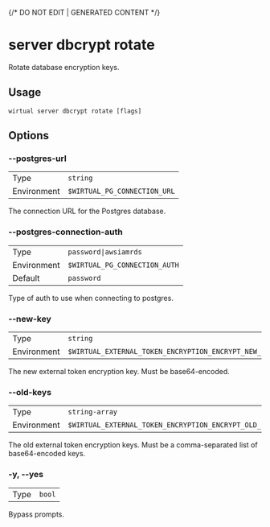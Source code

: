 {/* DO NOT EDIT | GENERATED CONTENT */}

# server dbcrypt rotate

Rotate database encryption keys.

## Usage

```console
wirtual server dbcrypt rotate [flags]
```

## Options

### --postgres-url

|             |                                       |
| ----------- | ------------------------------------- |
| Type        | <code>string</code>                   |
| Environment | <code>$WIRTUAL_PG_CONNECTION_URL</code> |

The connection URL for the Postgres database.

### --postgres-connection-auth

|             |                                        |
| ----------- | -------------------------------------- |
| Type        | <code>password\|awsiamrds</code>       |
| Environment | <code>$WIRTUAL_PG_CONNECTION_AUTH</code> |
| Default     | <code>password</code>                  |

Type of auth to use when connecting to postgres.

### --new-key

|             |                                                               |
| ----------- | ------------------------------------------------------------- |
| Type        | <code>string</code>                                           |
| Environment | <code>$WIRTUAL_EXTERNAL_TOKEN_ENCRYPTION_ENCRYPT_NEW_KEY</code> |

The new external token encryption key. Must be base64-encoded.

### --old-keys

|             |                                                                |
| ----------- | -------------------------------------------------------------- |
| Type        | <code>string-array</code>                                      |
| Environment | <code>$WIRTUAL_EXTERNAL_TOKEN_ENCRYPTION_ENCRYPT_OLD_KEYS</code> |

The old external token encryption keys. Must be a comma-separated list of base64-encoded keys.

### -y, --yes

|      |                   |
| ---- | ----------------- |
| Type | <code>bool</code> |

Bypass prompts.
